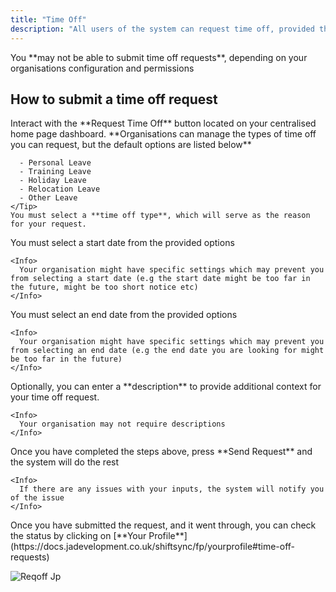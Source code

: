 ```yaml
---
title: "Time Off"
description: "All users of the system can request time off, provided the feature is enabled. You can submit requests by specifying the reason, start date, and end date."
---
```


<Info>
  You **may not be able to submit time off requests**, depending on your organisations configuration and permissions
</Info>

## How to submit a time off request

<Steps>
  <Step title="Press the Request Time Off button on your home page">
    Interact with the **Request Time Off** button located on your centralised home page dashboard.
  </Step>
  <Step title="Select a time off type">
    <Tip>
      **Organisations can manage the types of time off you can request, but the default options are listed below**

      - Personal Leave
      - Training Leave
      - Holiday Leave
      - Relocation Leave
      - Other Leave
    </Tip>
    You must select a **time off type**, which will serve as the reason for your request.
  </Step>
  <Step title="Select start date">
    You must select a start date from the provided options

    <Info>
      Your organisation might have specific settings which may prevent you from selecting a start date (e.g the start date might be too far in the future, might be too short notice etc)
    </Info>
  </Step>
  <Step title="Select end date">
    You must select an end date from the provided options

    <Info>
      Your organisation might have specific settings which may prevent you from selecting an end date (e.g the end date you are looking for might be too far in the future)
    </Info>
  </Step>
  <Step title="Enter descripton">
    Optionally, you can enter a **description** to provide additional context for your time off request.

    <Info>
      Your organisation may not require descriptions
    </Info>
  </Step>
  <Step title="Submit the request">
    Once you have completed the steps above, press **Send Request** and the system will do the rest

    <Info>
      If there are any issues with your inputs, the system will notify you of the issue
    </Info>
  </Step>
  <Step title="All done">
    Once you have submitted the request, and it went through, you can check the status by clicking on [**Your Profile**](https://docs.jadevelopment.co.uk/shiftsync/fp/yourprofile#time-off-requests)
  </Step>
</Steps>

![Reqoff Jp](/images/reqoff.jpg)